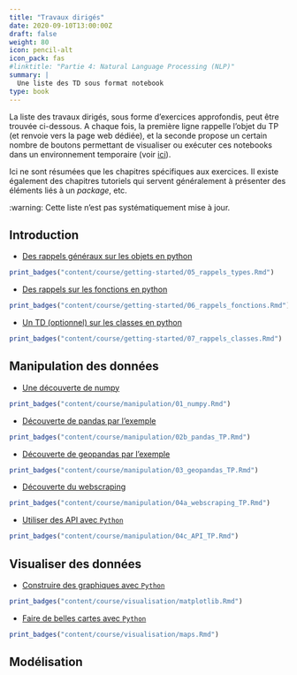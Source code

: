 ```yaml
---
title: "Travaux dirigés"
date: 2020-09-10T13:00:00Z
draft: false
weight: 80
icon: pencil-alt
icon_pack: fas
#linktitle: "Partie 4: Natural Language Processing (NLP)"
summary: |
  Une liste des TD sous format notebook
type: book
---
```


La liste des travaux dirigés, sous forme d'exercices approfondis, peut être
trouvée ci-dessous. A chaque fois, la première ligne rappelle l'objet du TP 
(et renvoie vers la page web dédiée),
et la seconde propose un certain nombre de boutons permettant de visualiser
ou exécuter ces notebooks dans un environnement
temporaire (voir [ici](#configuration)).

Ici ne sont résumées que les chapitres spécifiques aux exercices. Il existe
également des chapitres tutoriels qui servent généralement à présenter
des éléments liés à un _package_, etc.

:warning: Cette liste n'est pas systématiquement mise à jour. 

## Introduction

* [Des rappels généraux sur les objets en python](#rappels2A)
```r
print_badges("content/course/getting-started/05_rappels_types.Rmd")
```

* [Des rappels sur les fonctions en python](#rappelsfonctions)
```r
print_badges("content/course/getting-started/06_rappels_fonctions.Rmd")
```


* [Un TD (optionnel) sur les classes en python](#rappelsclasses)
```r
print_badges("content/course/getting-started/07_rappels_classes.Rmd")
```

## Manipulation des données

* [Une découverte de numpy](#numpy)
```r
print_badges("content/course/manipulation/01_numpy.Rmd")
```

* [Découverte de pandas par l'exemple](#pandasTP)
```r
print_badges("content/course/manipulation/02b_pandas_TP.Rmd")
```

* [Découverte de geopandas par l'exemple](#geopandasTP)
```r
print_badges("content/course/manipulation/03_geopandas_TP.Rmd")
```

* [Découverte du webscraping](#webscraping)
```r
print_badges("content/course/manipulation/04a_webscraping_TP.Rmd")
```

* [Utiliser des API avec `Python`](#api)
```r
print_badges("content/course/manipulation/04c_API_TP.Rmd")
```


## Visualiser des données

* [Construire des graphiques avec `Python`](#matplotlibTP)
```r
print_badges("content/course/visualisation/matplotlib.Rmd")
```

* [Faire de belles cartes avec `Python`](#cartoTP)
```r
print_badges("content/course/visualisation/maps.Rmd")
```

## Modélisation
